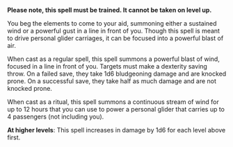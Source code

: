 
<Meta title="Spells|1st Level" />

<Story name="Hamish\'s Driving Wind">
  <SpellBlock
    name="Hamish's Driving Wind"
    level={1}
    spellType="Evocation"
    castingTime="1 action"
    voice
    somatic
    classes={[ 'all' ]}
    concentration
    duration="Instantaneous, or up to 12 hours"
    ritual
    range="30 feet, in a 5 foot wide line in front of you"
  >
    <p>
      <b>Please note, this spell must be trained. It cannot be taken on level up.</b>
    </p>
    <p>
      You beg the elements to come to your aid, summoning either a sustained wind
      or a powerful gust in a line in front of you. Though this spell is meant to drive 
      personal glider carriages, it can be focused into a powerful blast of air. 
    </p>
    <p>
      When cast as a regular spell, this spell summons a powerful blast of wind, focused
      in a line in front of you. Targets must make a dexterity saving throw. On a 
      failed save, they take 1d6 bludgeoning damage and are knocked prone. On a successful
      save, they take half as much damage and are not knocked prone.
    </p>
    <p>
      When cast as a ritual, this spell summons a continuous stream of wind for up
      to 12 hours that you can use to power a personal glider that carries up to 
      4 passengers (not including you).
    </p>
    <p>
      <b>At higher levels</b>: This spell increases in damage by 1d6 for each level
      above first.
    </p>
  </SpellBlock>
</Story>
